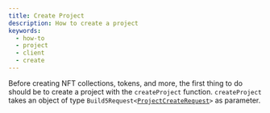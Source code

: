 ```yaml
---
title: Create Project
description: How to create a project
keywords:
  - how-to
  - project
  - client
  - create
---
```



Before creating NFT collections, tokens, and more, the first thing to do should be to create a project with the `createProject` function.
`createProject` takes an object of type `Build5Request<`[`ProjectCreateRequest`](../../../search-post/interfaces/ProjectCreateRequest.md)`>` as parameter.

<SoonaverseProject/>

 
```tsx file=../../../../../packages/sdk/examples/create_project.ts#L11-L24
```

